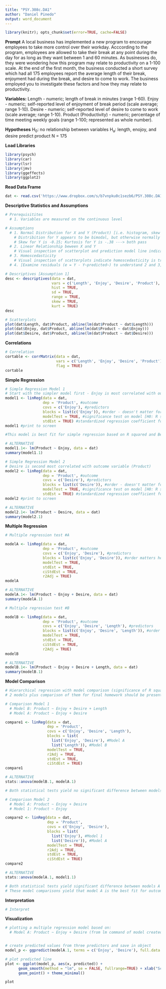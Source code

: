 ---
title: "PSY.308c.DA1"
author: "Daniel Pinedo"
output: word_document
---

```{r, echo=FALSE, results=FALSE, message=FALSE, cache=FALSE, warning=FALSE}
library(knitr); opts_chunk$set(error=TRUE, cache=FALSE)
```

**Prompt**
A local business has implemented a new program to encourage employees to take more control over their workday. Acccording to the program, employees are allowed to take their break at any point during the day for as long as they want between 1 and 60 minutes. As businesses do, they were wondering how this program may relate to productivity on a 1-100 scale. At the end of the first month, the business conducted a short survey which had all 175 employees report the average length of their break, enjoyment had during the break, and desire to come to work. The business employed you to investigate these factors and how they may relate to productivity.

**Variables:**
Length - numeric; length of break in minutes (range 1-60).
Enjoy - numeric; self-reported level of enjoyment of break period (scale average; range 1-10).
Desire - numeric; self-reported level of desire to come to work (scale average; range 1-10).
Product (Productivity) - numeric; percentage of time meeting weekly goals (range 1-100; represented as whole number).

**Hypotheses**
H~0~: no relationship between variables
H~a~: length, enojoy, and desire predict product
N = 175

**Load Libraries**
```{r echo = FALSE, message = FALSE}
library(psych)
library(car)
library(lsr)
library(jmv)
library(ggeffects)
library(ggplot2)
```

**Read Data Frame**
```{r}
dat <- read.csv('https://www.dropbox.com/s/b7vnpku0c1sezb6/PSY.308c.DA1.csv?dl=1')
```

**Descriptive Statistics and Assumptions**
```{r}
# Prerequisitites
  # 1. Variables are measured on the continuous level

# Assumptions
  # 1. Normal Distribution for X and Y (Product) [i.e. histogram, skew +-3, kurtosis +-10]
    # Distribition for Y appears to be bimodal, but otherwise normally distributed
    # Skew for Y is -0.15; Kurtosis for Y is -.38 ---> both pass
  # 2. Linear Relationship beween X and Y
    # Visual inspection of scatterplot and prediction model line indicate a linear relationship
  # 3. Homoscedasticity
    # Visual inspection of scatterplots indicate homoscedasticity is true for all X/Y relationships
  # 4. [Examine residuals (e = Y - Y~predicted~) to understand 2 and 3]

# Descriptives [Assumption 1]
desc <- descriptives(data = dat, 
                     vars = c('Length', 'Enjoy', 'Desire', 'Product'), 
                     hist = TRUE, 
                     sd = TRUE, 
                     range = TRUE, 
                     skew = TRUE, 
                     kurt = TRUE)
desc

```

```{r}
# Scatterplots
plot(dat$Length, dat$Product, abline(lm(dat$Product ~ dat$Length)))
plot(dat$Enjoy, dat$Product, abline(lm(dat$Product ~ dat$Enjoy)))
plot(dat$Desire, dat$Product, abline(lm(dat$Product ~ dat$Desire)))
```

**Correlations**
```{r}
# Correlation
cortable <- corrMatrix(data = dat, 
                       vars = c('Length', 'Enjoy', 'Desire', 'Product'), 
                       flag = TRUE)
cortable

```


**Simple Regression**
```{r}
# Simple Regression Model 1
# Start with the simpler model first - Enjoy is most correlated with outcome variable (Product)
model1 <- linReg(data = dat, 
                 dep = 'Product', #outcome
                 covs = c('Enjoy'), #predictors
                 blocks = list(c('Enjoy')), #order - doesn't matter fore simple regression as there is only one variable
                 modelTest = TRUE, #significance test on model [H0: R squared = 0]
                 stdEst = TRUE) #standardized regression coefficient for individual variable [Stand. Estimate]
model1 #print to screen

#This model is best fit for simple regression based on R squared and Beta Estimates

# ALTERNATIVE
model1.1<- lm(Product ~ Enjoy, data = dat)
summary(model1.1)
```

```{r}
# Simple Regression Model 2
# Desire is second most correlated with outcome variable (Product)
model2 <- linReg(data = dat, 
                 dep = 'Product', #outcome
                 covs = c('Desire'), #predictors
                 blocks = list(c('Desire')), #order - doesn't matter fore simple regression as there is only one variable
                 modelTest = TRUE, #significance test on model [H0: R squared = 0]
                 stdEst = TRUE) #standardized regression coefficient for individual variable
model2 #print to screen

# ALTERNATIVE
model2.1<- lm(Product ~ Desire, data = dat)
summary(model2.1)
```

**Multiple Regression**
```{r}
# Multiple regression test #A

modelA <- linReg(data = dat, 
                 dep = 'Product', #outcome
                 covs = c('Enjoy', 'Desire'), #predictors
                 blocks = list(c('Enjoy', 'Desire')), #order matters here if separate blocks of variables are provided
                 modelTest = TRUE, 
                 stdEst = TRUE, 
                 ciStdEst = TRUE, 
                 r2Adj = TRUE)
modelA

# ALTERNATIVE
modelA.1<- lm(Product ~ Enjoy + Desire, data = dat)
summary(modelA.1)
```

```{r}
# Multiple regression test #B

modelB <- linReg(data = dat, 
                 dep = 'Product', #outcome
                 covs = c('Enjoy', 'Desire', 'Length'), #predictors
                 blocks = list(c('Enjoy', 'Desire', 'Length')), #order matters here if separate blocks of variables are provided
                 modelTest = TRUE, 
                 stdEst = TRUE, 
                 ciStdEst = TRUE, 
                 r2Adj = TRUE)
modelB

# ALTERNATIVE
modelB.1<- lm(Product ~ Enjoy + Desire + Length, data = dat)
summary(modelB.1)
```

**Model Comparison**
```{r}
# Hierarchical regression with model comparison (significance of R squared change)
# 2 models plus comparison of them for final homework should be presented

# Comparison Model 1
  # Model B: Product ~ Enjoy + Desire + Length
  # Model A: Product ~ Enjoy + Desire

compare1 <- linReg(data = dat, 
                   dep = 'Product', 
                   covs = c('Enjoy', 'Desire', 'Length'),
                   blocks = list(
                     list('Enjoy', 'Desire'), #Model A
                     list('Length')), #Model B
                   modelTest = TRUE,
                   r2Adj = TRUE,
                   stdEst = TRUE,
                   ciStdEst = TRUE)
compare1

# ALTERNATIVE
stats::anova(modelB.1, modelA.1)

# Both statistical tests yield no significant difference between models B and A
```

```{r}
# Comparison Model 2
  # Model A: Product ~ Enjoy + Desire
  # Model 1: Product ~ Enjoy

compare2 <- linReg(data = dat, 
                   dep = 'Product', 
                   covs = c('Enjoy', 'Desire'),
                   blocks = list(
                     list('Enjoy'), #Model 1
                     list('Desire')), #Model A
                   modelTest = TRUE,
                   r2Adj = TRUE,
                   stdEst = TRUE,
                   ciStdEst = TRUE)
compare2

# ALTERNATIVE
stats::anova(modelA.1, model1.1)

# Both statistical tests yield significant difference between models A and 1
# These model comparisons yield that model A is the best fit for outcome variable Product
```

**Interpretation**
```{r}
# Interpret

```

**Visualization** 
```{r}
# plotting a multiple regression model based on: 
  # Model A: Product ~ Enjoy + Desire (from lm command of model created 'modelA.1')


# create predicted values from three predictors and save in object
model_p <- ggpredict(modelA.1, terms = c('Enjoy', 'Desire'), full.data = TRUE,  pretty = FALSE)

# plot predicted line
plot <- ggplot(model_p, aes(x, predicted)) +
      geom_smooth(method = "lm", se = FALSE, fullrange=TRUE) + xlab("Score") + ggtitle("Plot of Model Predicting Productivity") + ylab("Weekly Goal Percentage") +
      geom_point() + theme_minimal()

plot 
```